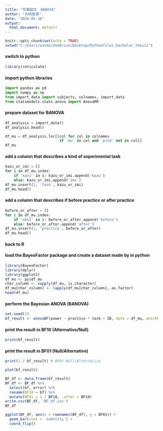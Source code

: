 ```yaml
---
title: "卒業論文　BANOVA"
author: "大﨑智貴"
date: "2024-05-16"
output:
  html_document: default
---
```


```r
knitr::opts_chunk$set(echo = TRUE)
setwd("C:/Users/ootmo/OneDrive/Desktop/Pythonfiles_bachelor_thesis")
```

#### switch to python
```r
library(reticulate)
```

#### import python libraries
```python
import pandas as pd
import numpy as np
from import_data import subjects, colnames, import_data
from statsmodels.stats.anova import AnovaRM
```

#### prepare dataset for BANOVA
```python
df_analysis = import_data()
df_analysis.head()
```

```python
df_mu = df_analysis.loc[[col for col in colnames 
                         if 'mu' in col and 'prod' not in col]]
df_mu
```
#### add a column that describes a kind of experimental task
```python
kazu_or_imi = []
for i in df_mu.index:
    if 'kazu' in i: kazu_or_imi.append('kazu')
    else: kazu_or_imi.append('imi')
df_mu.insert(1, 'task', kazu_or_imi)
df_mu.head()
```
#### add a column that describes if before practice or after practice
```python
before_or_after = []
for i in df_mu.index:
    if 'obs1' in i: before_or_after.append('before')
    else: before_or_after.append('after')
df_mu.insert(1, 'practice', before_or_after)
df_mu.head()
```
#### back to R
#### load the BayesFactor package and create a dataset made by in python
```r
library(BayesFactor)
library(dplyr)
library(ggplot2)
df_mu <- py$df_mu
char_culumn <- sapply(df_mu, is.character)
df_mu[char_culumn] <- lapply(df_mu[char_culumn], as.factor)
head(df_mu)
```
#### perform the Bayesian ANOVA (BANOVA)
```r
set.seed(1)
bf_result <- anovaBF(power ~ practice * task + ID, data = df_mu, whichRandom = "ID")
```
#### print the result in BF10 (Alternative/Null)
```r
print(bf_result) 
```
#### print the result in BF01 (Null/Alternative)
```r
print(1 / bf_result) # BF01 Null/Alternative
```
```r
plot(bf_result)
```
```r
BF_df <- data.frame(bf_result)
BF_df <- BF_df %>% 
  select(bf, error) %>% 
  rename(BF10 = bf) %>% 
  mutate(BF01 = 1 / BF10, .after = BF10) 
write.csv(BF_df, 'BF_df.csv')
BF_df
```
```r
ggplot(BF_df, aes(x = rownames(BF_df), y = BF01)) +
  geom_bar(stat = 'identity') +
  coord_flip()
```


